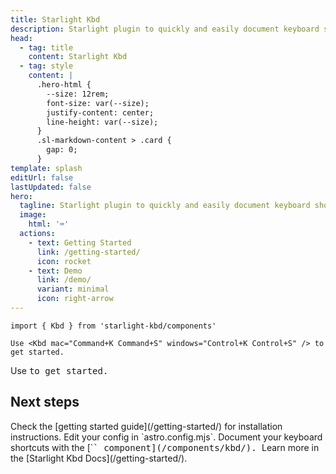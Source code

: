 ```yaml
---
title: Starlight Kbd
description: Starlight plugin to quickly and easily document keyboard shortcuts.
head:
  - tag: title
    content: Starlight Kbd
  - tag: style
    content: |
      .hero-html {
        --size: 12rem;
        font-size: var(--size);
        justify-content: center;
        line-height: var(--size);
      }
      .sl-markdown-content > .card {
        gap: 0;
      }
template: splash
editUrl: false
lastUpdated: false
hero:
  tagline: Starlight plugin to quickly and easily document keyboard shortcuts.
  image:
    html: '⌨️'
  actions:
    - text: Getting Started
      link: /getting-started/
      icon: rocket
    - text: Demo
      link: /demo/
      variant: minimal
      icon: right-arrow
---
```



<Preview>

```mdx
import { Kbd } from 'starlight-kbd/components'

Use <Kbd mac="Command+K Command+S" windows="Control+K Control+S" /> to get started.
```

<Fragment slot="preview">

Use <Kbd mac="Command+K Command+S" windows="Control+K Control+S" linux="Control+K Control+S" /> to get started.

</Fragment>

</Preview>

## Next steps

<CardGrid stagger>
  <Card title="Install the plugin" icon="puzzle">
    Check the [getting started guide](/getting-started/) for installation instructions.
  </Card>
  <Card title="Configure the plugin" icon="setting">
    Edit your config in `astro.config.mjs`.
  </Card>
  <Card title="Document shortcuts" icon="pencil">
    Document your keyboard shortcuts with the [`<Kbd>` component](/components/kbd/).
  </Card>
  <Card title="Read the docs" icon="open-book">
    Learn more in the [Starlight Kbd Docs](/getting-started/).
  </Card>
</CardGrid>
